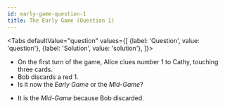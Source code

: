 ```yaml
---
id: early-game-question-1
title: The Early Game (Question 1)
---
```



<BeginnersGuideProgress id="early-game-question-1" />

<Tabs
  defaultValue="question"
  values={[
    {label: 'Question', value: 'question'},
    {label: 'Solution', value: 'solution'},
  ]}>
<TabItem value="question">

- On the first turn of the game, Alice clues number 1 to Cathy, touching three cards.
- Bob discards a red 1.
- Is it now the _Early Game_ or the _Mid-Game_?

</TabItem>
<TabItem value="solution">

- It is the _Mid-Game_ because Bob discarded.

</TabItem>
</Tabs>

<EarlyGameQuestion1 />
